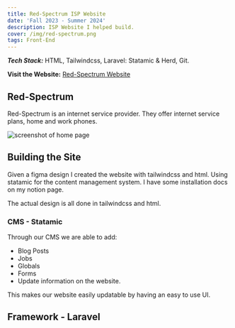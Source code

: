 ```yaml
---
title: Red-Spectrum ISP Website
date: 'Fall 2023 - Summer 2024'
description: ISP Website I helped build. 
cover: /img/red-spectrum.png
tags: Front-End
---
```


***Tech Stack:*** HTML, Tailwindcss, Laravel: Statamic & Herd, Git. 

**Visit the Website:** [Red-Spectrum Website](https://www.red-spectrum.com/ "red-spectrum website")
## Red-Spectrum 

Red-Spectrum is an internet service provider. They offer internet service plans, home and work phones. 

![screenshot of home page](/img/red-spectrum.png) 

## Building the Site 
Given a figma design I created the website with tailwindcss and html. Using statamic for the content management system.
I have some installation docs on my notion page. 

The actual design is all done in tailwindcss and html. 


### CMS - Statamic 
Through our CMS we are able to add:
- Blog Posts
- Jobs
- Globals
- Forms
- Update information on the website.

This makes our website easily updatable by having an easy to use UI. 

## Framework - Laravel 

